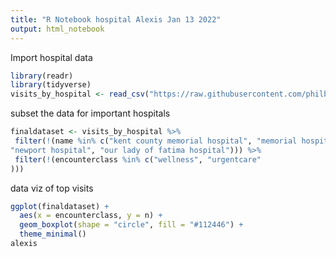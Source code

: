 ```yaml
---
title: "R Notebook hospital Alexis Jan 13 2022"
output: html_notebook
---
```


Import hospital data
```r
library(readr)
library(tidyverse)
visits_by_hospital <- read_csv("https://raw.githubusercontent.com/philbowsher/Foundation-of-the-R-Workflow-workshop-2019-09-06/master/Examples/data/visits_by_hospital.csv")

```

subset the data for important hospitals

```r
finaldataset <- visits_by_hospital %>%
 filter(!(name %in% c("kent county memorial hospital", "memorial hospital of rhode island", 
"newport hospital", "our lady of fatima hospital"))) %>%
 filter(!(encounterclass %in% c("wellness", "urgentcare"
))) 
```

data viz of top visits

```r
ggplot(finaldataset) +
  aes(x = encounterclass, y = n) +
  geom_boxplot(shape = "circle", fill = "#112446") +
  theme_minimal()
alexis
```